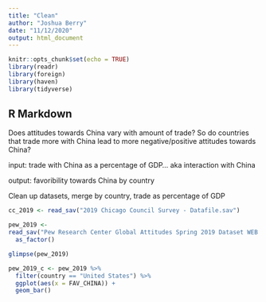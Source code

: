 ```yaml
---
title: "Clean"
author: "Joshua Berry"
date: "11/12/2020"
output: html_document
---
```


```r
knitr::opts_chunk$set(echo = TRUE)
library(readr)
library(foreign)
library(haven)
library(tidyverse)
```

## R Markdown

Does attitudes towards China vary with amount of trade? So do countries that
trade more with China lead to more negative/positive attitudes towards China?


input: trade with China as a percentage of GDP... aka interaction with China

output: favoribility towards China by country

Clean up datasets, merge by country, trade as percentage of GDP


```r
cc_2019 <- read_sav("2019 Chicago Council Survey - Datafile.sav")

pew_2019 <- 
read_sav("Pew Research Center Global Attitudes Spring 2019 Dataset WEB.sav") %>%
  as_factor()

glimpse(pew_2019)

pew_2019_c <- pew_2019 %>%
  filter(country == "United States") %>%
  ggplot(aes(x = FAV_CHINA)) +
  geom_bar()
  

```

